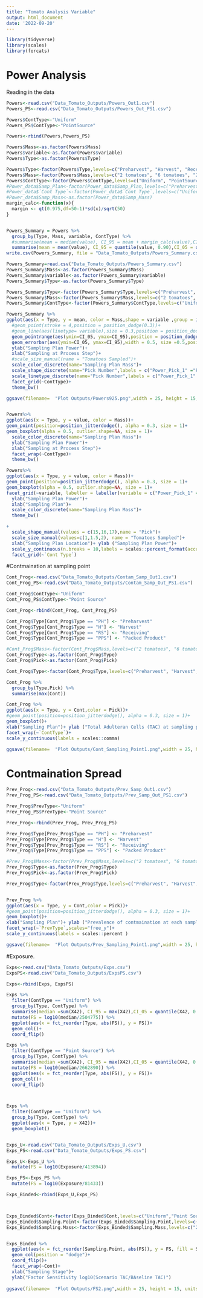 ```yaml
---
title: "Tomato Analysis Variable"
output: html_document
date: '2022-09-20'
---
```


```r
library(tidyverse)
library(scales)
library(forcats)
```
# Power Analysis

Reading in the data
```r
Powers<-read.csv("Data_Tomato_Outputs/Powers_Out1.csv")
Powers_PS<-read.csv("Data_Tomato_Outputs/Powers_Out_PS1.csv")
```

```r
Powers$ContType<-"Uniform"
Powers_PS$ContType<-"PointSource"

Powers<-rbind(Powers,Powers_PS)

Powers$Mass<-as.factor(Powers$Mass)
Powers$variable<-as.factor(Powers$variable)
Powers$Type<-as.factor(Powers$Type)

Powers$Type<-factor(Powers$Type,levels=c("Preharvest", "Harvest", "Receiving", "Packed Product"))
Powers$Mass<-factor(Powers$Mass,levels=c("2 tomatoes", "6 tomatoes", "20 x 5 tomatoes"))
Powers$ContType<-factor(Powers$ContType,levels=c("Uniform", "PointSource"))
#Power_data$Samp_Plan<-factor(Power_data$Samp_Plan,levels=c("Preharvest", "Harvest", "Receiving", "Packed Product"))
#Power_data$`Cont Type`<-factor(Power_data$`Cont Type`,levels=c("Uniform", "0.1% Cluster"))
#Power_data$Samp_Mass<-as.factor(Power_data$Samp_Mass)
margin_calc<-function(x){
  margin <- qt(0.975,df=50-1)*sd(x)/sqrt(50)
}


Powers_Summary = Powers %>% 
  group_by(Type, Mass, variable, ContType) %>% 
  #summarise(mean = median(value), CI_95 = mean + margin_calc(value),CI_05 = mean - margin_calc(value))
  summarise(mean = mean(value), CI_95 = quantile(value, 0.90),CI_05 = quantile(value, 0.1)) 
write.csv(Powers_Summary, file = "Data_Tomato_Outputs/Powers_Summary.csv")

Powers_Summary=read.csv("Data_Tomato_Outputs/Powers_Summary.csv")
Powers_Summary$Mass<-as.factor(Powers_Summary$Mass)
Powers_Summary$variable<-as.factor(Powers_Summary$variable)
Powers_Summary$Type<-as.factor(Powers_Summary$Type)

Powers_Summary$Type<-factor(Powers_Summary$Type,levels=c("Preharvest", "Harvest", "Receiving", "Packed Product"))
Powers_Summary$Mass<-factor(Powers_Summary$Mass,levels=c("2 tomatoes", "6 tomatoes", "20 x 5 tomatoes"))
Powers_Summary$ContType<-factor(Powers_Summary$ContType,levels=c("Uniform", "PointSource"))

Powers_Summary %>% 
ggplot(aes(x = Type, y = mean, color = Mass,shape = variable ,group = interaction(Mass, variable)))+
  #geom_point(stroke = 4,position = position_dodge(0.3))+
  #geom_line(aes(linetype= variable),size = 0.3,position = position_dodge(0.3))+
  geom_pointrange(aes(ymin=CI_05, ymax=CI_95),position = position_dodge(0.6), size = 0.6)+
  geom_errorbar(aes(ymin=CI_05, ymax=CI_95),width = 0.5, size =0.5,position = position_dodge(0.6))+
  ylab("Sampling Plan Power")+
  xlab("Sampling at Process Step")+
  #scale_size_manual(name = "Tomatoes Sampled")+
  scale_color_discrete(name="Sampling Plan Mass")+
  scale_shape_discrete(name="Pick Number",labels = c("Power_Pick_1" ="Pick 1", "Power_Pick_2" ="Pick 2", "Power_Pick_3" ="Pick 3") )+
  scale_linetype_discrete(name="Pick Number",labels = c("Power_Pick_1" ="Pick 1", "Power_Pick_2" ="Pick 2", "Power_Pick_3" ="Pick 3"))+
  facet_grid(~ContType)+
  theme_bw()

ggsave(filename=  "Plot Outputs/Powers925.png",width = 25, height = 15, units = "cm", dpi = 600)


Powers%>% 
ggplot(aes(x = Type, y = value, color = Mass))+
geom_point(position=position_jitterdodge(), alpha = 0.3, size = 1)+
geom_boxplot(alpha = 0.5, outlier.shape=NA, size = 1)+
  scale_color_discrete(name="Sampling Plan Mass")+
  ylab("Sampling Plan Power")+
  xlab("Sampling at Process Step")+
  facet_wrap(~ContType)+
  theme_bw()

Powers%>% 
ggplot(aes(x = Type, y = value, color = Mass))+
geom_point(position=position_jitterdodge(), alpha = 0.3, size = 1)+
geom_boxplot(alpha = 0.5, outlier.shape=NA, size = 1)+
facet_grid(~variable, labeller = labeller(variable = c("Power_Pick_1" ="Pick 1", "Power_Pick_2" ="Pick 2", "Power_Pick_3" ="Pick 3")))+
  ylab("Sampling Plan Power")+
  xlab("Sampling Plan")+
  scale_color_discrete(name="Sampling Plan Mass")+
  theme_bw()

+
  scale_shape_manual(values = c(15,16,17),name = "Pick")+
  scale_size_manual(values=c(1,1.5,2), name = "Tomatoes Sampled")+
  xlab("Sampling Plan Location")+ ylab ("Sampling Plan Power")+
  scale_y_continuous(n.breaks = 10,labels = scales::percent_format(accuracy = 1))+
  facet_grid(~`Cont Type`)

```
#Contmaination at sampling point

```r
Cont_Prog<-read.csv("Data_Tomato_Outputs/Contam_Samp_Out1.csv")
Cont_Prog_PS<-read.csv("Data_Tomato_Outputs/Contam_Samp_Out_PS1.csv")

Cont_Prog$ContType<-"Uniform"
Cont_Prog_PS$ContType<-"Point Source"

Cont_Prog<-rbind(Cont_Prog, Cont_Prog_PS)

Cont_Prog$Type[Cont_Prog$Type == "PH"] <- "Preharvest"
Cont_Prog$Type[Cont_Prog$Type == "H"] <- "Harvest"
Cont_Prog$Type[Cont_Prog$Type == "RS"] <- "Receiving"
Cont_Prog$Type[Cont_Prog$Type == "PPS"] <- "Packed Product"

```

```r
#Cont_Prog$Mass<-factor(Cont_Prog$Mass,levels=c("2 tomatoes", "6 tomatoes", "20 x 5 tomatoes"))
Cont_Prog$Type<-as.factor(Cont_Prog$Type)
Cont_Prog$Pick<-as.factor(Cont_Prog$Pick)

Cont_Prog$Type<-factor(Cont_Prog$Type,levels=c("Preharvest", "Harvest", "Receiving", "Packed Product"))

Cont_Prog %>% 
  group_by(Type,Pick) %>% 
  summarise(max(Cont))

Cont_Prog %>% 
ggplot(aes(x = Type, y = Cont,color = Pick))+
#geom_point(position=position_jitterdodge(), alpha = 0.3, size = 1)+
geom_boxplot()+
xlab("Sampling Plan")+ ylab ("Total Adulteran Cells (TAC) at sampling point")+
facet_wrap(~`ContType`)+
scale_y_continuous(labels = scales::comma)

ggsave(filename=  "Plot Outputs/Cont_Sampling_Point1.png",width = 25, height = 15, units = "cm", dpi = 600)
```
# Contmaination Spread

```r
Prev_Prog<-read.csv("Data_Tomato_Outputs/Prev_Samp_Out1.csv")
Prev_Prog_PS<-read.csv("Data_Tomato_Outputs/Prev_Samp_Out_PS1.csv")

Prev_Prog$PrevType<-"Uniform"
Prev_Prog_PS$PrevType<-"Point Source"

Prev_Prog<-rbind(Prev_Prog, Prev_Prog_PS)

Prev_Prog$Type[Prev_Prog$Type == "PH"] <- "Preharvest"
Prev_Prog$Type[Prev_Prog$Type == "H"] <- "Harvest"
Prev_Prog$Type[Prev_Prog$Type == "RS"] <- "Receiving"
Prev_Prog$Type[Prev_Prog$Type == "PPS"] <- "Packed Product"

```

```r
#Prev_Prog$Mass<-factor(Prev_Prog$Mass,levels=c("2 tomatoes", "6 tomatoes", "20 x 5 tomatoes"))
Prev_Prog$Type<-as.factor(Prev_Prog$Type)
Prev_Prog$Pick<-as.factor(Prev_Prog$Pick)

Prev_Prog$Type<-factor(Prev_Prog$Type,levels=c("Preharvest", "Harvest", "Receiving", "Packed Product"))


Prev_Prog %>% 
ggplot(aes(x = Type, y = Cont,color = Pick))+
#geom_point(position=position_jitterdodge(), alpha = 0.3, size = 1)+
geom_boxplot()+
xlab("Sampling Plan")+ ylab ("Prevalence of contmaination at each sampling point")+
facet_wrap(~`PrevType`,scales="free_y")+
scale_y_continuous(labels = scales::percent )

ggsave(filename=  "Plot Outputs/Prev_Sampling_Point1.png",width = 25, height = 15, units = "cm", dpi = 600)
```
#Exposure. 
```r
Exps<-read.csv("Data_Tomato_Outputs/Exps.csv")
ExpsPS<-read.csv("Data_Tomato_Outputs/ExpsPS.csv")

Exps<-rbind(Exps, ExpsPS)

Exps %>%
  filter(ContType == "Uniform") %>% 
  group_by(Type, ContType) %>% 
  summarise(median =sum(X42), CI_95 = max(X42),CI_05 = quantile(X42, 0.1)) %>% 
  mutate(FS = log10(median/2504775)) %>% 
  ggplot(aes(x = fct_reorder(Type, abs(FS)), y = FS))+
  geom_col()+
  coord_flip()

Exps %>%
  filter(ContType == "Point Source") %>% 
  group_by(Type, ContType) %>% 
  summarise(median =sum(X42), CI_95 = max(X42),CI_05 = quantile(X42, 0.1)) %>% 
  mutate(FS = log10(median/2662890)) %>% 
  ggplot(aes(x = fct_reorder(Type, abs(FS)), y = FS))+
  geom_col()+
  coord_flip()



Exps %>%
  filter(ContType == "Uniform") %>% 
  group_by(Type, ContType) %>% 
  ggplot(aes(x = Type, y = X42))+
  geom_boxplot()



```


```r
Exps_U<-read.csv("Data_Tomato_Outputs/Exps_U.csv")
Exps_PS<-read.csv("Data_Tomato_Outputs/Exps_PS.csv")

Exps_U<-Exps_U %>% 
  mutate(FS = log10(Exposure/413894))

Exps_PS<-Exps_PS %>% 
  mutate(FS = log10(Exposure/81433))

Exps_Binded<-rbind(Exps_U,Exps_PS)



Exps_Binded$Cont<-factor(Exps_Binded$Cont,levels=c("Uniform","Point Source"))
Exps_Binded$Sampling.Point<-factor(Exps_Binded$Sampling.Point,levels=c("Baseline","Preharvest", "Harvest", "Receiving", "Packed Product"))
Exps_Binded$Sampling.Mass<-factor(Exps_Binded$Sampling.Mass,levels=c("2 Tomatoes","6 Tomatoes", "5 X 20 Tomatoes","Baseline"))


Exps_Binded %>%   
  ggplot(aes(x = fct_reorder(Sampling.Point, abs(FS)), y = FS, fill = Sampling.Mass))+
  geom_col(position = "dodge")+
  coord_flip()+
  facet_wrap(~Cont)+
  xlab("Sampling Stage")+
  ylab("Factor Sensitivity log10(Scenario TAC/BAseline TAC)")
  
ggsave(filename=  "Plot Outputs/FS2.png",width = 25, height = 15, units = "cm", dpi = 600)


```

